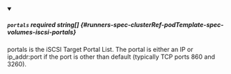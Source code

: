 
<details className="config-field" data-expandable="false" open>
<summary>

##### `portals` <span className="config-field-required" data-required="false">required</span> <span className="config-field-type">string[]</span> <span className="config-field-default"></span> <span className="config-field-enum"></span> {#runners-spec-clusterRef-podTemplate-spec-volumes-iscsi-portals}

portals is the iSCSI Target Portal List. The portal is either an IP or ip_addr:port if the port
is other than default (typically TCP ports 860 and 3260).

</summary>



</details>
